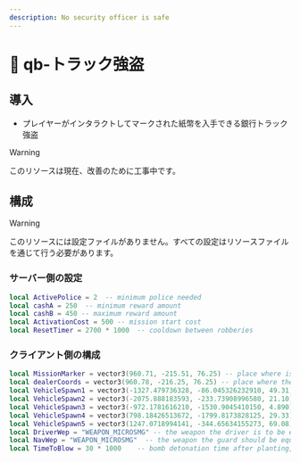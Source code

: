 ```yaml
---
description: No security officer is safe
---
```


# 🔫 qb-トラック強盗

## 導入

- プレイヤーがインタラクトしてマークされた紙幣を入手できる銀行トラック強盗

> [!WARNING]
> このリソースは現在、改善のために工事中です。

## 構成

> [!WARNING]
> このリソースには設定ファイルがありません。すべての設定はリソースファイルを通じて行う必要があります。

### サーバー側の設定

```lua
local ActivePolice = 2  -- minimum police needed
local cashA = 250  -- minimum reward amount
local cashB = 450 -- maximum reward amount
local ActivationCost = 500 -- mission start cost
local ResetTimer = 2700 * 1000  -- cooldown between robberies
```

### クライアント側の構成

```lua
local MissionMarker = vector3(960.71, -215.51, 76.25) -- place where is the marker with the mission
local dealerCoords = vector3(960.78, -216.25, 76.25) -- place where the NPC dealer stands
local VehicleSpawn1 = vector3(-1327.479736328, -86.045326232910, 49.31)  -- random vehicle spawn points
local VehicleSpawn2 = vector3(-2075.888183593, -233.73908996580, 21.10)
local VehicleSpawn3 = vector3(-972.1781616210, -1530.9045410150, 4.890)
local VehicleSpawn4 = vector3(798.18426513672, -1799.8173828125, 29.33)
local VehicleSpawn5 = vector3(1247.0718994141, -344.65634155273, 69.08)
local DriverWep = "WEAPON_MICROSMG" -- the weapon the driver is to be equipped with
local NavWep = "WEAPON_MICROSMG"  -- the weapon the guard should be equipped with
local TimeToBlow = 30 * 1000 	-- bomb detonation time after planting, default 20 seconds
```
